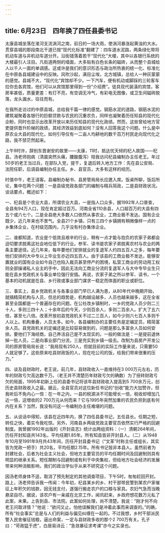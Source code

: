 ```yaml
---
---
---
```

title: 6月23日　四年换了四任县委书记
---

太康县城坐落在淮河支流涡河之南，前日的一场大雨，使涡河暴涨起黄浊的大水。贯穿县城的那段南北干道已按“现代化标准”翻建了：四车道水泥路，两条绿化带将机动车道与非机动车道分开。沿街错落着若干“现代化”大楼，其中以各银行系统的大楼最引人注目。凡街道两侧的墙面，大多贴有白色长条的磁砖，从而整个县城给人以千人一面的单调感。这或许是我们的意识形态与政治所热衷的统一化、标准化在中原各县城建设中的反映。风吹沙起，满目尘埃，北方城镇，总给人一种灰蒙蒙的感觉。县城不大，“现代化”宾馆却不少。一下汽车，便有机动或脚踩的三轮客车拉你去各宾馆，他们可以从宾馆那里得到一份“介绍费”。徒具现代装潢的宾馆，客房率甚低，质量更差：有灯不亮，有空调无冷气，有彩电无图像，或卫生间磁砖脱落，龙头漏水，往往而有。

在我所走访过的中原县城，总给我千篇一律的感觉。钢筋水泥的道路，钢筋水泥的建筑凝聚着各银行的巨额贷款与农民的沉重农负，同样也凝聚着历任知县的现代化企盼，同时也显示出改革开放以来历任知县的现代化政绩。然而，这些曾给地方官吏提供晋升阶梯的政绩，其经济效益到底如何？没有人回答我这个问题。什么是中原农业大县的现代化，如何引导仅有一二亩人均耕地的数千百万村民走向现代化之路，我不禁茫然起来。

上午9时许，辞别东晋谢安的故里——太康，11时，抵达忧天倾的杞人故国——杞县。汤老师抱病（清晨突然头痛，腰酸腹泻）陪我访问杞县编制办主任老王。年过50岁的老王当过兵，在部队入党，提干，复退后转入地方工作：先在县公安局、法院任职，后调县编制办任主任。乡、县官员，大多有这样的经历。

时值中午，老王请客。县编制办秘书、县房管局局长应邀入席。饭桌所聊，饭后所论，集中在两个问题：一是县级党政各部门的编制与精兵简政，二是县财政状况。谈话要点，概述如下：

一、杞县是个农业大县，所谓农业大县，一是指人口众多，据1992年人口普查，全县有94万人口，现在肯定超过百万。河南全省110余县，人口超百万的大县有四五个或六七个。二是全县绝大多数人口依然从事农业，工商业极不发达。国有企业既少，近几年来也不景气。全县21个乡镇，只有三四个乡镇拥有稍微像样一点的乡集体企业，在村级范围内，几乎没有村办集体企业。

二、谁都知道，农业是个低效且艰辛的行业，稍有一点才能与抱负的农家子弟都会迫切要求脱离这社会地位低下的行业。参军、读书是农家子弟脱离农村与农业的两条主要途径。近几年来，每年要他们安排就业的复退军人约四五百人之多，每年要他们安排的大中专以上毕业生亦近四五百人。由于该县的工商业极不发达，能够安置就业的国有企业如今自己也陷入裁员甚至停产的困境，私营工商业的劳动用工权则全部操诸私人业主的手中，因此无法向工商业分流的复退军人与大中专毕业生只能在县乡党政机关与事业单位强行安插。再说，农家子弟之所以参军、读书，一个基本的动机就是在县、乡行政或事业部门谋求一稳定而体面的职业或职位。

三、事实上，县乡党政机关与各事业部门早已人满为患，从80年代中晚期开始，就搞精简机构与人员，但总的趋势是，机构越设越多，人员也越来越多，这在全省甚至全国都是一个普遍存在的问题。在公社改乡镇制时，一乡的党政人员少则二三十人，多则三四十人；十余年后的今天，少则百余人，多则二百余人。扩大了五六倍，甚至七八倍。改革开放初县党政机关不过二三百人，如今少则六七百人多则千人以上。机构重叠，人员太多。如今，各县编制办的主要任务是定编定员，精简富余人员。县党政机关的定编还是比较容易做到的，问题是那么多富余人员如何安排。要他们下海经商，自己养活自己是不太现实的。一般的做法是：一是提前退休掉一批人员，二是向事业部门分流，三是充实到乡镇一级去。改制为县房产开发公司的原房管局局长说：“我局现有250人，但就目前的实际工作量来说，只需要50人就足够了。这些原来吃县财政饭的人，现在吃公司的饭，给我们带来很重的压力。”

四、谈及县财政时，老王说，前几年，县财政收入一直维持在3 000万元左右，历年的财政亏欠高达数千万。（老王并不清楚历年财政亏欠的确数）为了扭转财政亏欠的局面，1995年初新上任的县委书记将该年县财政收入提高到5 700余万元，创历史县财政收入之最。据云，全县官员对这位新任书记的“创收”能力大加赞许，但我听后不免内心一惊：在一年之内，一县的税源决不可能增长一倍，税收却增加几近一倍，这增收的2 700万元从何而来？它与1995年突然加重的农民负担到底有何内在关系？当然，我没有问这一令编制办主任难堪的问题。

五、从谈话中得知，该县在近四年内，换了四任县委书记，五任县长。任期之短，转任之快，着实令我吃惊。另外，河南县乡两级党政主要官员依然实行严格的回避制度。我曾据1992年出版的《开封县志》统计出两组资料：（一）清朝264年间，历任开封知县共143名，平均任期1.85年。所有知县皆非开封县人。（二）从1948年10月至1991年9月共43年间，历任开封县委书记（“文革”时称主任或组长，其实皆为党政一把手）共20名，平均任期2.15年。所有书记皆非本县人。虽然前者为封建社会，后者为社会主义社会，但地方主要官员的平均任期时间及回避制则具有明显的继承关系。短任期制与回避制或有利于中央集权，但给地方社会经济的发展带来何种消极影响，我们的政治学似乎从来不研究这个问题。

因汤老师身体不适，取消了预先制定的其他调查项目，下午5时，匆匆赶回开封。路上，汤老师告诉我一传闻：今年初，杞县某乡的乡、村干部带民警到某农户家催征上年积欠的钱款，因无钱支付，遂强行搬走农户的口粮与家具。农妇气急而当晚悬梁自尽。据说，该农户有一亲戚在北京工作，闻讯赶来，乡政府想花数万元私了此案，未果。上告到县、市法院。此案如何处理，尚不清楚。我说：“刚才何不向老王问取详情？”他说：“欲问又止。怕他误解我们是冲着此事而来调查的。”的确，所有“社会事实”总是与人们的利益与偏见纠缠在一起的。不过我想，乡村干部派民警入民舍催征钱粮，逼出命案，一定与县财政多收的那个2 700万有关。孔子曰：“苛政猛于虎”，白居易诗云：“急敛暴征求考课”亦今之实录也。